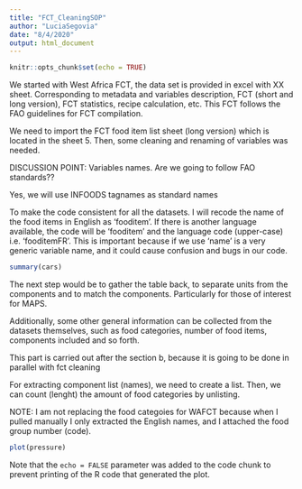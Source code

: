 ```yaml
---
title: "FCT_CleaningSOP"
author: "LuciaSegovia"
date: "8/4/2020"
output: html_document
---
```


```r
knitr::opts_chunk$set(echo = TRUE)
```

We started with West Africa FCT, the data set is provided in excel with XX sheet. Corresponding to metadata and variables description, FCT (short and long version), FCT statistics, recipe calculation, etc. This FCT follows the FAO guidelines for FCT compilation. 

We need to import the FCT food item list sheet (long version) which is located in the sheet 5. Then, some cleaning and renaming of variables was needed. 

DISCUSSION POINT: Variables names. Are we going to follow FAO standards??

Yes, we will use INFOODS tagnames as standard names

To make the code consistent for all the datasets. I will recode the name of the food items in English as 'fooditem'. If there is another language available, the code will be 'fooditem' and the language code (upper-case) i.e. 'fooditemFR'. This is important because if we use 'name' is a very generic variable name, and it could cause confusion and bugs in our code. 


```r
summary(cars)
```


The next step would be to gather the table back, to separate units from the components and to match the components. Particularly for those of interest for MAPS. 

Additionally, some other general information can be collected from the datasets themselves, such as food categories, number of food items, components included and so forth. 

This part is carried out after the section b, because it is going to be done in parallel with fct cleaning

For extracting component list (names), we need to create a list. Then, we can count (lenght) the amount of food categories by unlisting. 

NOTE: I am not replacing the food categoies for WAFCT because when I pulled manually I only extracted the English names, and I attached the food group number (code).

  

```r
plot(pressure)
```

Note that the `echo = FALSE` parameter was added to the code chunk to prevent printing of the R code that generated the plot.
